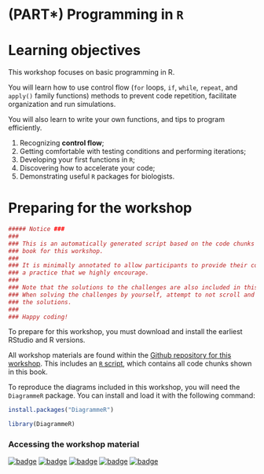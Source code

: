 # (PART\*) Programming in `R` {-}

# Learning objectives

This workshop focuses on basic programming in R.

You will learn how to use control flow (`for` loops, `if`, `while`, `repeat`, and `apply()` family functions) methods to prevent code repetition, facilitate organization and run
simulations. 

You will also learn to write your own functions,
and tips to program efficiently.

1. Recognizing **control flow**;
2. Getting comfortable with testing conditions and performing iterations;
3. Developing your first functions in `R`;
4. Discovering how to accelerate your code;
5. Demonstrating useful `R` packages for biologists.

# Preparing for the workshop

```r
##### Notice ###
###                                                                             #
### This is an automatically generated script based on the code chunks from the #
### book for this workshop.                                                     #
###                                                                             #
### It is minimally annotated to allow participants to provide their comments:  # 
### a practice that we highly encourage.                                        #
###                                                                             #
### Note that the solutions to the challenges are also included in this script. #
### When solving the challenges by yourself, attempt to not scroll and peek at  #
### the solutions.                                                              #
###                                                                             #
### Happy coding!                                                               #

```

To prepare for this workshop, you must download and install the earliest RStudio and R versions. 

All workshop materials are found within the [Github repository for this workshop](github.com/QCBSRworkshops/workshop05). This includes an [`R` script](https://qcbsrworkshops.github.io/workshop05/workshop05-en/workshop05-en.R), which contains all code chunks shown in this book.

To reproduce the diagrams included in this workshop, you will need the `DiagrammeR` package. You can install and load it with the following command:

```r
install.packages("DiagrammeR")

library(DiagrammeR)
```

### Accessing the workshop material {-}

[![badge](https://img.shields.io/static/v1?style=for-the-badge&label=repo&message=dev&color=6f42c1&logo=github)](https://github.com/QCBSRworkshops/workshop05) [![badge](https://img.shields.io/static/v1?style=for-the-badge&label=wiki&message=05&logo=wikipedia)](https://wiki.qcbs.ca/r_workshop5) [![badge](https://img.shields.io/static/v1?style=for-the-badge&label=Slides&message=05&color=red&logo=html5)](https://qcbsrworkshops.github.io/workshop05/workshop05-en/workshop05-en.html) [![badge](https://img.shields.io/static/v1?style=for-the-badge&label=Slides&message=05&color=red&logo=adobe-acrobat-reader)](https://qcbsrworkshops.github.io/workshop05/workshop05-en/workshop05-en.pdf) [![badge](https://img.shields.io/static/v1?style=for-the-badge&label=script&message=05&color=2a50b8&logo=r)](https://qcbsrworkshops.github.io/workshop05/workshop05-en/workshop05-en.R)
